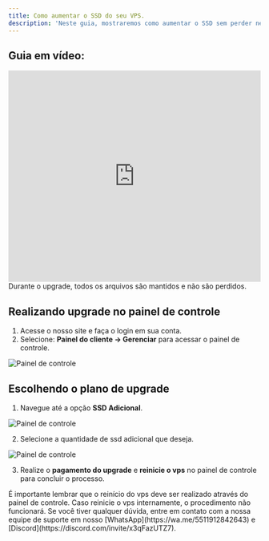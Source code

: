 ```yaml
---
title: Como aumentar o SSD do seu VPS.
description: 'Neste guia, mostraremos como aumentar o SSD sem perder nenhum arquivo.'
---
```


## Guia em vídeo:
<iframe
  width="100%"
  height="422"
  src="https://www.youtube.com/embed/OU1ee9vwdCY?si=28NVa-afGyidiHdm"
  title="YouTube video player"
  frameborder="0"
  allow="accelerometer; autoplay; clipboard-write; encrypted-media; gyroscope; picture-in-picture"
  allowfullscreen
></iframe>

<Warning>
Durante o upgrade, todos os arquivos são mantidos e não são perdidos.
</Warning>

## Realizando upgrade no painel de controle
1. Acesse o nosso site e faça o login em sua conta.
2. Selecione: **Painel do cliente -> Gerenciar** para acessar o painel de controle.

<img
  className="block"
  src="/images/painel-de-controle.png"
  alt="Painel de controle"
/>

## Escolhendo o plano de upgrade

1. Navegue até a opção **SSD Adicional**.

<img
  className="block"
  src="/images/upgrade.png"
  alt="Painel de controle"
/>

2. Selecione a quantidade de ssd adicional que deseja.

<img
  className="block"
  src="/images/ssd-adicional.png"
  alt="Painel de controle"
/>

3. Realize o **pagamento do upgrade** e **reinicie o vps** no painel de controle para concluir o processo.

<Warning>
É importante lembrar que o reinício do vps deve ser realizado através do painel de controle. Caso reinicie o vps internamente, o procedimento não funcionará.
</Warning>

<Check>
Se você tiver qualquer dúvida, entre em contato com a nossa equipe de suporte
em nosso [WhatsApp](https://wa.me/5511912842643) 
e [Discord](https://discord.com/invite/x3qFazUTZ7).
</Check>
